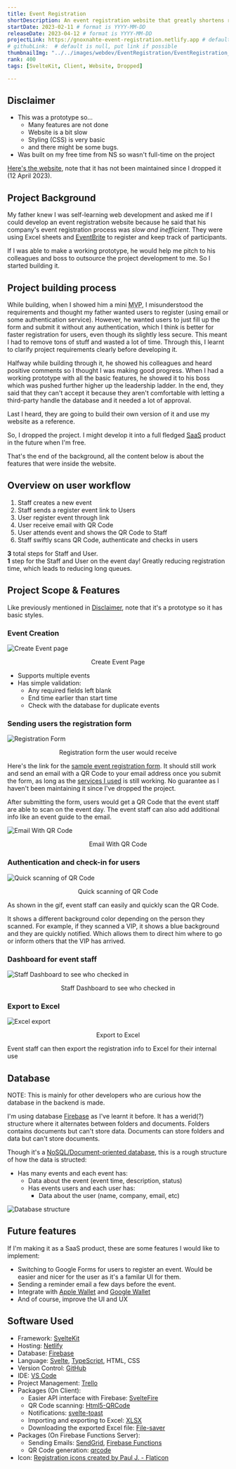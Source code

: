 ```yaml
---
title: Event Registration
shortDescription: An event registration website that greatly shortens registration times by letting event staff easily scan QR Codes to register participants. 
startDate: 2023-02-11 # format is YYYY-MM-DD
releaseDate: 2023-04-12 # format is YYYY-MM-DD
projectLink: https://gnoxnahte-event-registration.netlify.app # default is null, put link if possible
# githubLink:  # default is null, put link if possible
thumbnailImg: "../../images/webdev/EventRegistration/EventRegistration_Icon.png"
rank: 400
tags: [SvelteKit, Client, Website, Dropped]

---
```


## Disclaimer
- This was a prototype so...
    - Many features are not done
    - Website is a bit slow
    - Styling (CSS) is very basic
    - and there might be some bugs.
- Was built on my free time from NS so wasn't full-time on the project

[Here's the website](https://gnoxnahte-event-registration.netlify.app), note that it has not been maintained since I dropped it (12 April 2023).

## Project Background
My father knew I was self-learning web development and asked me if I could develop an event registration website because he said that his company's event registration process was *slow and inefficient*. They were using Excel sheets and [EventBrite](https://www.eventbrite.sg/) to register and keep track of participants. 

If I was able to make a working prototype, he would help me pitch to his colleagues and boss to outsource the project development to me. So I started building it. 

## Project building process
While building, when I showed him a mini <abbr title="Minimum Viable Product">MVP</abbr>, I misunderstood the requirements and thought my father wanted users to register (using email or some authentication service). However, he wanted users to just fill up the form and submit it without any authentication, which I think is better for faster registration for users, even though its slightly less secure. This meant I had to remove tons of stuff and wasted a lot of time. Through this, I learnt to clarify project requirements clearly before developing it.

Halfway while building through it, he showed his colleagues and heard positive comments so I thought I was making good progress. When I had a working prototype with all the basic features, he showed it to his boss which was pushed further higher up the leadership ladder. In the end, they said that they can't accept it because they aren't comfortable with letting a third-party handle the database and it needed a lot of approval. 

Last I heard, they are going to build their own version of it and use my website as a reference.

So, I dropped the project. I might develop it into a full fledged [<abbr title="Software as a Service">SaaS</abbr>](<https://azure.microsoft.com/en-us/resources/cloud-computing-dictionary/what-is-saas#:~:text=Software%20as%20a%20service%20(SaaS,from%20a%20cloud%20service%20provider.>) product in the future when I'm free.

That's the end of the background, all the content below is about the features that were inside the website.

## Overview on user workflow
1. <span class="person-a">Staff</span> creates a new event
2. <span class="person-a">Staff</span> sends a register event link to <span class="person-b">Users</span>
3. <span class="person-b">User</span> register event through link
4. <span class="person-b">User</span> receive email with QR Code
5. <span class="person-b">User</span> attends event and shows the QR Code to <span class="person-a">Staff</span>
6. <span class="person-a">Staff</span> swiftly scans QR Code, authenticate and checks in users

**3** total steps for <span class="person-a">Staff</span> and <span class="person-b">User</span>. <br />
**1** step for the <span class="person-a">Staff</span> and <span class="person-b">User</span> on the event day! Greatly reducing registration time, which leads to reducing long queues.

## Project Scope & Features 
Like previously mentioned in [Disclaimer](#disclaimer), note that it's a prototype so it has basic styles.

### Event Creation
![Create Event page](../../images/webdev/EventRegistration/EventRegistration_CreateEvent.png)
<center>Create Event Page</center>

- Supports multiple events
- Has simple validation:
    - Any required fields left blank
    - End time earlier than start time
    - Check with the database for duplicate events

### Sending users the registration form
![Registration Form](../../images/webdev/EventRegistration/EventRegistration_RegisterForm.png)
<center>Registration form the user would receive</center>

Here's the link for the [sample event registration form](https://gnoxnahte-event-registration.netlify.app/events/Sample%20Event%2001/register). It should still work and send an email with a QR Code to your email address once you submit the form, as long as the [services I used](#software-used) is still working. No guarantee as I haven't been maintaining it since I've dropped the project.

After submitting the form, users would get a QR Code that the event staff are able to scan on the event day. The event staff can also add additional info like an event guide to the email.

![Email With QR Code](../../images/webdev/EventRegistration/EventRegistration_Email.png)
<center>Email With QR Code</center>

### Authentication and check-in for users
![Quick scanning of QR Code](../../images/webdev/EventRegistration/EventRegistration_ScanQRCode.gif)
<center>Quick scanning of QR Code</center>

As shown in the gif, event staff can easily and quickly scan the QR Code. 

It shows a different background color depending on the person they scanned. For example, if they scanned a VIP, it shows a blue background and they are quickly notified. Which allows them to direct him where to go or inform others that the VIP has arrived.

### Dashboard for event staff

![Staff Dashboard to see who checked in](../../images/webdev/EventRegistration/EventRegistration_EventDashboard.png)
<center>Staff Dashboard to see who checked in</center>

### Export to Excel
![Excel export](../../images/webdev/EventRegistration/EventRegistration_ExcelExport.png)
<center>Export to Excel</center>

Event staff can then export the registration info to Excel for their internal use

## Database
NOTE: This is mainly for other developers who are curious how the database in the backend is made.

I'm using database [Firebase](https://firebase.google.com/products/firestore) as I've learnt it before. It has a werid(?) structure where it alternates between folders and documents. Folders contains documents but can't store data. Documents can store folders and data but can't store documents.

Though it's a [NoSQL/Document-oriented database](https://en.wikipedia.org/wiki/Document-oriented_database), this is a rough structure of how the data is structed:
- Has many events and each event has:
    - Data about the event (event time, description, status)
    - Has events users and each user has:
        - Data about the user (name, company, email, etc)

![Database structure](../../images/webdev/EventRegistration/EventRegistration_DatabaseStructure.png)

## Future features
If I'm making it as a SaaS product, these are some features I would like to implement:
- Switching to Google Forms for users to register an event. Would be easier and nicer for the user as it's a familar UI for them.
- Sending a reminder email a few days before the event.
- Integrate with [Apple Wallet](https://developer.apple.com/wallet/get-started/) and [Google Wallet](https://developers.google.com/wallet/tickets/events)
- And of course, improve the UI and UX

## Software Used
- Framework: [SvelteKit](https://kit.svelte.dev/)
- Hosting: [Netlify](https://www.netlify.com/)
- Database: [Firebase](https://firebase.google.com/)
- Language: [Svelte](https://svelte.dev/), [TypeScript](https://www.typescriptlang.org/), HTML, CSS
- Version Control: [GitHub](https://github.com/)
- IDE: [VS Code](https://code.visualstudio.com/)
- Project Management: [Trello](https://trello.com/home)
- Packages (On Client):
    - Easier API interface with Firebase: [SvelteFire](https://github.com/codediodeio/sveltefire)
    - QR Code scanning: [Html5-QRCode](https://www.npmjs.com/package/html5-qrcode)
    - Notifications: [svelte-toast](https://github.com/zerodevx/svelte-toast)
    - Importing and exporting to Excel: [XLSX](https://www.npmjs.com/package/xlsx)
    - Downloading the exported Excel file: [File-saver](https://www.npmjs.com/package/file-saver)
- Packages (On Firebase Functions Server): 
    - Sending Emails: [SendGrid](https://sendgrid.com/), [Firebase Functions](https://firebase.google.com/docs/functions)
    - QR Code generation: [qrcode](https://www.npmjs.com/package/qrcode)
- Icon: <a href="https://www.flaticon.com/free-icons/registration" title="registration icons" target="_blank">Registration icons created by Paul J. - Flaticon</a>